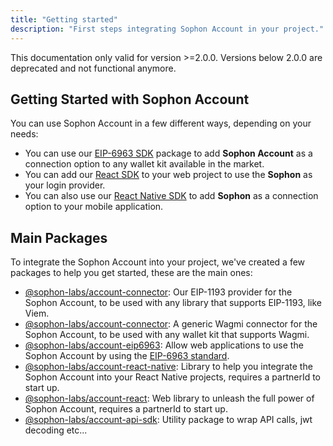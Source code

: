 ```yaml
---
title: "Getting started"
description: "First steps integrating Sophon Account in your project."
---
```


<Warning>This documentation only valid for version >=2.0.0. Versions below 2.0.0 are deprecated and not functional anymore.</Warning>

## Getting Started with Sophon Account

You can use Sophon Account in a few different ways, depending on your needs:

- You can use our [EIP-6963 SDK](./authentication/eip6963) package to add **Sophon Account** as a connection option to any wallet kit available in the market.
- You can add our [React SDK](./authentication/react) to your web project to use the **Sophon** as your login provider.
- You can also use our [React Native SDK](./authentication/react-native) to add **Sophon** as a connection option to your mobile application.

## Main Packages

To integrate the Sophon Account into your project, we've created a few packages to help you get started, these are the main ones:

- [@sophon-labs/account-connector](https://www.npmjs.com/package/@sophon-labs/account-provider): Our EIP-1193 provider for the Sophon Account, to be used with any library that supports EIP-1193, like Viem.
- [@sophon-labs/account-connector](https://www.npmjs.com/package/@sophon-labs/account-connector): A generic Wagmi connector for the Sophon Account, to be used with any wallet kit that supports Wagmi.
- [@sophon-labs/account-eip6963](https://www.npmjs.com/package/@sophon-labs/account-eip6963): Allow web applications to use the Sophon Account by using the [EIP-6963 standard](https://eips.ethereum.org/EIPS/eip-6963).
- [@sophon-labs/account-react-native](https://www.npmjs.com/package/@sophon-labs/account-react-native): Library to help you integrate the Sophon Account into your React Native projects, requires a partnerId to start up.
- [@sophon-labs/account-react](https://www.npmjs.com/package/@sophon-labs/account-react): Web library to unleash the full power of Sophon Account, requires a partnerId to start up.
- [@sophon-labs/account-api-sdk](https://www.npmjs.com/package/@sophon-labs/account-api-sdk): Utility package to wrap API calls, jwt decoding etc...
